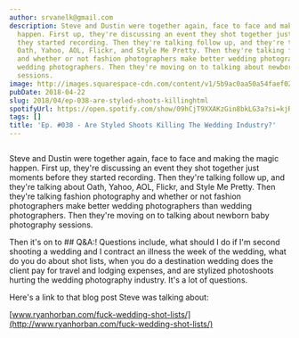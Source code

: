 ```yaml
---
author: srvanelk@gmail.com
description: Steve and Dustin were together again, face to face and making the magic
  happen. First up, they're discussing an event they shot together just moments before
  they started recording. Then they're talking follow up, and they're talking about
  Oath, Yahoo, AOL, Flickr, and Style Me Pretty. Then they're talking fashion photography
  and whether or not fashion photographers make better wedding photographers than
  wedding photographers. Then they're moving on to talking about newborn baby photography
  sessions.
image: http://images.squarespace-cdn.com/content/v1/5b9ac0aa50a54faef024c950/1547782360471-32B8RJFOXZMZJ15QUXYB/image-asset.jpeg/img.jpg/weddingphotohangover/embed/episodes/Ep--038---Are-Styled-Shoots-Killing-The-Wedding-Industry-e1rigu
pubDate: 2018-04-22
slug: 2018/04/ep-038-are-styled-shoots-killinghtml
spotifyUrl: https://open.spotify.com/show/09hCjT9XXAKzGin8bkLG3a?si=kjRZvQ1JTb6Ov3HVzSSlWA
tags: []
title: 'Ep. #038 - Are Styled Shoots Killing The Wedding Industry?'
---
```


<figure>
  <img src="http://images.squarespace-cdn.com/content/v1/5b9ac0aa50a54faef024c950/1547782360471-32B8RJFOXZMZJ15QUXYB/image-asset.jpeg/img.jpg/weddingphotohangover/embed/episodes/Ep--038---Are-Styled-Shoots-Killing-The-Wedding-Industry-e1rigu" alt="" />
</figure>

Steve and Dustin were together again, face to face and making the magic happen. First up, they're discussing an event they shot together just moments before they started recording. Then they're talking follow up, and they're talking about Oath, Yahoo, AOL, Flickr, and Style Me Pretty. Then they're talking fashion photography and whether or not fashion photographers make better wedding photographers than wedding photographers. Then they're moving on to talking about newborn baby photography sessions.

Then it's on to ## Q&A:! Questions include, what should I do if I'm second shooting a wedding and I contract an illness the week of the wedding, what do you do about shot lists, when you do a destination wedding does the client pay for travel and lodging expenses, and are stylized photoshoots hurting the wedding photography industry. It's a lot of questions.

Here's a link to that blog post Steve was talking about:

[www.ryanhorban.com/fuck-wedding-shot-lists/](http://www.ryanhorban.com/fuck-wedding-shot-lists/)